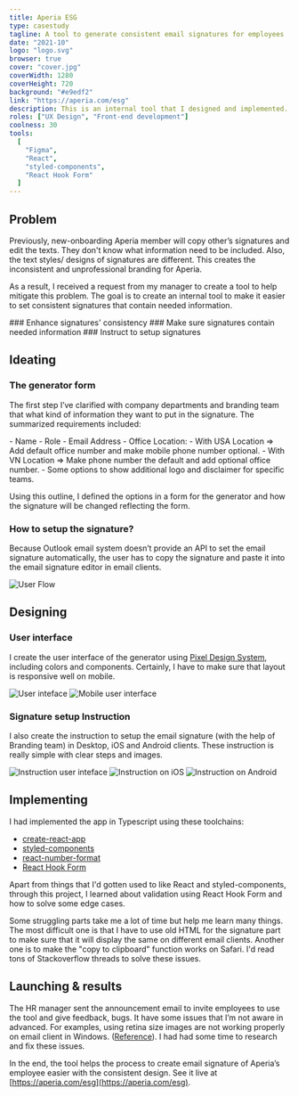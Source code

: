 ```yaml
---
title: Aperia ESG
type: casestudy
tagline: A tool to generate consistent email signatures for employees
date: "2021-10"
logo: "logo.svg"
browser: true
cover: "cover.jpg"
coverWidth: 1280
coverHeight: 720
background: "#e9edf2"
link: "https://aperia.com/esg"
description: This is an internal tool that I designed and implemented. It is used to generate email signatures for Aperia’s employees.
roles: ["UX Design", "Front-end development"]
coolness: 30
tools:
  [
    "Figma",
    "React",
    "styled-components",
    "React Hook Form"
  ]
---
```


## Problem

Previously, new-onboarding Aperia member will copy other’s signatures and edit the texts. They don't know what information need to be included. Also, the text styles/ designs of signatures are different. This creates the inconsistent and unprofessional branding for Aperia.

As a result, I received a request from my manager to create a tool to help mitigate this problem. The goal is to create an internal tool to make it easier to set consistent signatures that contain needed information.

<Grid>
  <Col spanLg="4">
  <EmojiBox emoji="☑️">
  ### Enhance signatures' consistency
  </EmojiBox>
  </Col>
  <Col spanLg="4">
  <EmojiBox emoji="ℹ">
  ### Make sure signatures contain needed information
  </EmojiBox>
  </Col>
  <Col spanLg="4">
  <EmojiBox emoji="📜">
  ### Instruct to setup signatures
  </EmojiBox>
  </Col>
</Grid>

## Ideating

### The generator form

The first step I’ve clarified with company departments and branding team that what kind of information they want to put in the signature. The summarized requirements included:

<ContentNode>
<Note>
- Name
- Role
- Email Address
- Office Location:
    - With USA Location ⇒ Add default office number and make mobile phone number optional.
    - With VN Location ⇒ Make phone number the default and add optional office number.
- Some options to show additional logo and disclaimer for specific teams.
</Note>
</ContentNode>

Using this outline, I defined the options in a form for the generator and how the signature will be changed reflecting the form. 

### How to setup the signature?

Because Outlook email system doesn’t provide an API to set the email signature automatically, the user has to copy the signature and paste it into the email signature editor in email clients.

<FullWidth>
<Box caption="Basic user flow">
<Image src="user-flow.svg" alt="User Flow" width={1534} height={245} />
</Box>
</FullWidth>

## Designing

### User interface
I create the user interface of the generator using [Pixel Design System](https://auduongtuan.com/project/pixel-ds), including colors and components. Certainly, I have to make sure that layout is responsive well on mobile.

<ContentNode>
<BrowserFrame>
<Image src="cover.jpg" alt="User inteface" width={1280} height={720} />
</BrowserFrame>
</ContentNode>

<ContentNode>
<Box caption="Mobile responsive">
<Image src="mobile.jpg" alt="Mobile user interface" width={1600} height={1600} />
</Box>
</ContentNode>

### Signature setup Instruction
I also create the instruction to setup the email signature (with the help of Branding team) in Desktop, iOS and Android clients. These instruction is really simple with clear steps and images.

<FullWidth>
<BrowserFrame>
<Image src="instruction.jpg" alt="Instruction user inteface" width={1600} height={900} />
</BrowserFrame>
</FullWidth>

<FullWidth>
<Grid>
<Col spanMd="6">

<Box caption="Instruction on iOS">

<Image src="instruction-ios.jpg" alt="Instruction on iOS" width={1600} height={1600} />

</Box>
</Col>
<Col spanMd="6">
<Box caption="Instruction on Android">

<Image src="instruction-android.jpg" alt="Instruction on Android" width={1600} height={1600} />

</Box>
</Col>
</Grid>
</FullWidth>

## Implementing

I had implemented the app in Typescript using these toolchains:

- [create-react-app](https://create-react-app.dev/)
- [styled-components](https://styled-components.com/)
- [react-number-format](https://www.npmjs.com/package/react-number-format)
- [React Hook Form](https://react-hook-form.com/)

Apart from things that I'd gotten used to like React and styled-components, through this project, I learned about validation using React Hook Form and how to solve some edge cases.

Some struggling parts take me a lot of time but help me learn many things. The most difficult one is that I have to use old HTML for the signature part to make sure that it will display the same on different email clients. Another one is to make the "copy to clipboard" function works on Safari. I'd read tons of Stackoverflow threads to solve these issues.

## Launching & results

The HR manager sent the announcement email to invite employees to use the tool and give feedback, bugs. It have some issues that I’m not aware in advanced. For examples, using retina size images are not working properly on email client in Windows. ([Reference](https://www.litmus.com/blog/understanding-retina-images-in-html-email/)). I had had some time to research and fix these issues.

In the end, the tool helps the process to create email signature of Aperia’s employee easier with the consistent design. See it live at [https://aperia.com/esg](https://aperia.com/esg).